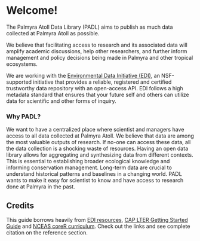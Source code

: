 # Welcome! {.unnumbered}

The Palmyra Atoll Data Library (PADL) aims to publish as much data collected at Palmyra Atoll as possible.

We believe that facilitating access to research and its associated data will amplify academic discussions, help other researchers, and further inform management and policy decisions being made in Palmyra and other tropical ecosystems.

We are working with the [Environmental Data Initiative (EDI)](https://edirepository.org/), an NSF-supported initiative that provides a reliable, registered and certified trustworthy data repository with an open-access API. EDI follows a high metadata standard that ensures that your future self and others can utilize data for scientific and other forms of inquiry.

### Why PADL?

We want to have a centralized place where scientist and managers have access to all data collected at Palmyra Atoll. We believe that data are among the most valuable outputs of research. If no-one can access these data, all the data collection is a shocking waste of resources. Having an open data library allows for aggregating and synthesizing data from different contexts. This is essential to establishing broader ecological knowledge and informing conservation management. Long-term data are crucial to understand historical patterns and baselines in a changing world. PADL wants to make it easy for scientist to know and have access to research done at Palmyra in the past.


## Credits

This guide borrows heavily from [EDI resources](https://edirepository.org/resources/resources-for-data-authors), [CAP LTER Getting Started Guide](https://caplter.github.io/caplter_ezeml/#getting-started) and [NCEAS coreR curriculum](https://www.nceas.ucsb.edu/learning-hub/core-r). Check out the links and see complete citation on the reference section.

